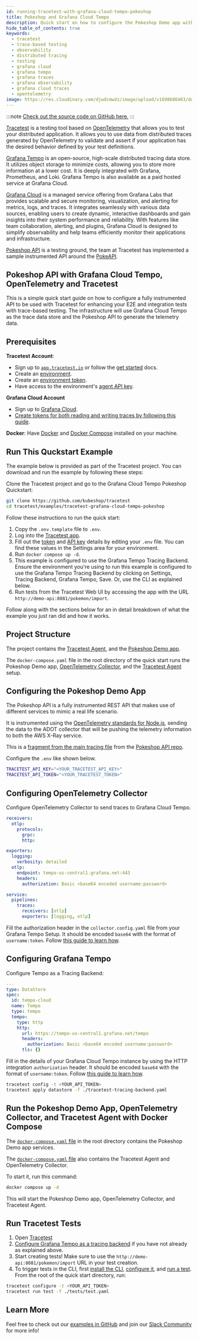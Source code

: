 ```yaml
---
id: running-tracetest-with-grafana-cloud-tempo-pokeshop
title: Pokeshop and Grafana Cloud Tempo
description: Quick start on how to configure the Pokeshop Demo app with OpenTelemetry traces, Grafana Tempo as a trace data store, and Tracetest for enhancing your E2E and integration tests with trace-based testing.
hide_table_of_contents: true
keywords:
  - tracetest
  - trace-based testing
  - observability
  - distributed tracing
  - testing
  - grafana cloud
  - grafana tempo
  - grafana traces
  - grafana observability
  - grafana cloud traces
  - opentelemetry
image: https://res.cloudinary.com/djwdcmwdz/image/upload/v1698686403/docs/Blog_Thumbnail_14_rsvkmo.jpg
---
```


:::note
[Check out the source code on GitHub here.](https://github.com/kubeshop/tracetest/tree/main/examples/tracetest-grafana-cloud-tempo-pokeshop)
:::

[Tracetest](https://tracetest.io/) is a testing tool based on [OpenTelemetry](https://opentelemetry.io/) that allows you to test your distributed application. It allows you to use data from distributed traces generated by OpenTelemetry to validate and assert if your application has the desired behavior defined by your test definitions.

[Grafana Tempo](https://grafana.com/oss/tempo/) is an open-source, high-scale distributed tracing data store. It utilizes object storage to minimize costs, allowing you to store more information at a lower cost. It is deeply integrated with Grafana, Prometheus, and Loki. Grafana Tempo is also available as a paid hosted service at Grafana Cloud.

[Grafana Cloud](https://grafana.com/products/cloud/) is a managed service offering from Grafana Labs that provides scalable and secure monitoring, visualization, and alerting for metrics, logs, and traces. It integrates seamlessly with various data sources, enabling users to create dynamic, interactive dashboards and gain insights into their system performance and reliability. With features like team collaboration, alerting, and plugins, Grafana Cloud is designed to simplify observability and help teams efficiently monitor their applications and infrastructure.

[Pokeshop API](https://docs.tracetest.io/live-examples/pokeshop/overview) is a testing ground, the team at Tracetest has implemented a sample instrumented API around the [PokeAPI](https://pokeapi.co/).

## Pokeshop API with Grafana Cloud Tempo, OpenTelemetry and Tracetest

This is a simple quick start guide on how to configure a fully instrumented API to be used with Tracetest for enhancing your E2E and integration tests with trace-based testing. The infrastructure will use Grafana Cloud Tempo as the trace data store and the Pokeshop API to generate the telemetry data.

## Prerequisites

**Tracetest Account**:

- Sign up to [`app.tracetest.io`](https://app.tracetest.io) or follow the [get started](/getting-started/installation) docs.
- Create an [environment](/concepts/environments).
- Create an [environment token](/concepts/environment-tokens).
- Have access to the environment's [agent API key](/configuration/agent).

**Grafana Cloud Account**

- Sign up to [Grafana Cloud](https://grafana.com/auth/sign-in/).
- [Create tokens for both reading and writing traces by following this guide](https://grafana.com/blog/2021/04/13/how-to-send-traces-to-grafana-clouds-tempo-service-with-opentelemetry-collector/).

**Docker**: Have [Docker](https://docs.docker.com/get-docker/) and [Docker Compose](https://docs.docker.com/compose/install/) installed on your machine.

## Run This Quckstart Example

The example below is provided as part of the Tracetest project. You can download and run the example by following these steps:

Clone the Tracetest project and go to the Grafana Cloud Tempo Pokeshop Quickstart:

```bash
git clone https://github.com/kubeshop/tracetest
cd tracetest/examples/tracetest-grafana-cloud-tempo-pokeshop
```

Follow these instructions to run the quick start:

1. Copy the `.env.template` file to `.env`.
2. Log into the [Tracetest app](https://app.tracetest.io/).
3. Fill out the [token](https://docs.tracetest.io/concepts/environment-tokens) and [API key](https://docs.tracetest.io/concepts/agent) details by editing your `.env` file. You can find these values in the Settings area for your environment.
4. Run `docker compose up -d`.
5. This example is configured to use the Grafana Tempo Tracing Backend. Ensure the environment you're using to run this example is configured to use the Grafana Tempo Tracing Backend by clicking on Settings, Tracing Backend, Grafana Tempo, Save. Or, use the CLI as explained below.
6. Run tests from the Tracetest Web UI by accessing the app with the URL `http://demo-api:8081/pokemon/import`.

Follow along with the sections below for an in detail breakdown of what the example you just ran did and how it works.

## Project Structure

The project contains the [Tracetest Agent](/getting-started/installation#install-the-tracetest-agent), and the [Pokeshop Demo app](/live-examples/pokeshop/overview).

The `docker-compose.yaml` file in the root directory of the quick start runs the Pokeshop Demo app, [OpenTelemetry Collector](https://github.com/open-telemetry/opentelemetry-collector-contrib), and the [Tracetest Agent](/concepts/agent) setup.

## Configuring the Pokeshop Demo App

The Pokeshop API is a fully instrumented REST API that makes use of different services to mimic a real life scenario.

It is instrumented using the [OpenTelemetry standards for Node.js](https://opentelemetry.io/docs/instrumentation/js/getting-started/nodejs/), sending the data to the ADOT collector that will be pushing the telemetry information to both the AWS X-Ray service.

This is a [fragment from the main tracing file](https://github.com/kubeshop/pokeshop/blob/master/api/src/telemetry/tracing.ts) from the [Pokeshop API repo](https://github.com/kubeshop/pokeshop).

Configure the `.env` like shown below.

```bash
TRACETEST_API_KEY="<YOUR_TRACETEST_API_KEY>"
TRACETEST_API_TOKEN="<YOUR_TRACETEST_TOKEN>"
```

## Configuring OpenTelemetry Collector

Configure OpenTelemetry Collector to send traces to Grafana Cloud Tempo.

```yaml title="collector.config.yaml"
receivers:
  otlp:
    protocols:
      grpc:
      http:

exporters:
  logging:
    verbosity: detailed
  otlp:
    endpoint: tempo-us-central1.grafana.net:443
    headers:
      authorization: Basic <base64 encoded username:password>

service:
  pipelines:
    traces:
      receivers: [otlp]
      exporters: [logging, otlp]
```

Fill the authorization header in the `collector.config.yaml` file from your Grafana Tempo Setup. It should be encoded `base64` with the format of `username:token`. Follow [this guide to learn how](https://grafana.com/blog/2021/04/13/how-to-send-traces-to-grafana-clouds-tempo-service-with-opentelemetry-collector/).

## Configuring Grafana Tempo

Configure Tempo as a Tracing Backend:

```yaml title="tracetest-tracing-backend.yaml"
---
type: DataStore
spec:
  id: tempo-cloud
  name: Tempo
  type: tempo
  tempo:
    type: http
    http:
      url: https://tempo-us-central1.grafana.net/tempo
      headers:
        authorization: Basic <base64 encoded username:password>
      tls: {}
```

Fill in the details of your Grafana Cloud Tempo instance by using the HTTP integration `authorization` header. It should be encoded `base64` with the format of `username:token`. Follow [this guide to learn how](https://grafana.com/blog/2021/04/13/how-to-send-traces-to-grafana-clouds-tempo-service-with-opentelemetry-collector/).

```bash
tracetest config -t <YOUR_API_TOKEN>
tracetest apply datastore -f ./tracetest-tracing-backend.yaml
```

## Run the Pokeshop Demo App, OpenTelemetry Collector, and Tracetest Agent with Docker Compose

The [`docker-compose.yaml` file](https://github.com/kubeshop/tracetest/blob/main/examples/tracetest-grafana-cloud-tempo-pokeshop/docker-compose.yaml) in the root directory contains the Pokeshop Demo app services.

The [`docker-compose.yaml` file](https://github.com/kubeshop/tracetest/blob/main/examples/tracetest-grafana-cloud-tempo-pokeshop/docker-compose.yaml) also contains the Tracetest Agent and OpenTelemetry Collector.

To start it, run this command:

```bash
docker compose up -d
```

This will start the Pokeshop Demo app, OpenTelemetry Collector, and Tracetest Agent.

## Run Tracetest Tests

1. Open [Tracetest](https://app.tracetest.io/)
2. [Configure Grafana Tempo as a tracing backend](/configuration/connecting-to-data-stores/tempo) if you have not already as explained above.
3. Start creating tests! Make sure to use the `http://demo-api:8081/pokemon/import` URL in your test creation. 
4. To trigger tests in the CLI, first [install the CLI](/cli/cli-installation-reference), [configure it](/cli/configuring-your-cli), and [run a test](/cli/running-tests). From the root of the quick start directory, run:

```bash
tracetest configure -t <YOUR_API_TOKEN>
tracetest run test -f ./tests/test.yaml
```

## Learn More

Feel free to check out our [examples in GitHub](https://github.com/kubeshop/tracetest/tree/main/examples) and join our [Slack Community](https://dub.sh/tracetest-community) for more info!
